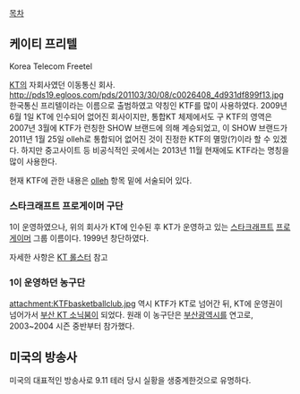 [[목차]]
== 케이티 프리텔 ==
Korea Telecom Freetel

[[KT]]의 자회사였던 이동통신 회사.
http://pds19.egloos.com/pds/201103/30/08/c0026408_4d931df899f13.jpg
한국통신 프리텔이라는 이름으로 출범하였고 약칭인 KTF를 많이 사용하였다. 2009년 6월 1일 KT에 인수되어 없어진 회사이지만, 통합KT 체제에서도 구 KTF의 영역은 2007년 3월에 KTF가 런칭한 SHOW 브랜드에 의해 계승되었고, 이 SHOW 브랜드가 2011년 1월 25일 olleh로 통합되어 없어진 것이 진정한 KTF의 멸망(?)이라 할 수 있겠다. 하지만 중고사이트 등 비공식적인 곳에서는 2013년 11월 현재에도 KTF라는 명칭을 많이 사용한다.

현재 KTF에 관한 내용은 [[olleh]] 항목 밑에 서술되어 있다.

=== 스타크래프트 프로게이머 구단 ===
1이 운영하였으나, 위의 회사가 KT에 인수된 후 KT가 운영하고 있는 [[스타크래프트]] [[프로게이머]] 그룹 이름이다.
1999년 창단하였다.

자세한 사항은 [[KT 롤스터]] 참고

=== 1이 운영하던 농구단 ===
attachment:KTFbasketballclub.jpg
역시 KTF가 KT로 넘어간 뒤, KT에 운영권이 넘어가서 [[부산 KT 소닉붐]]이 되었다. 원래 이 농구단은 [[부산광역시]]를 연고로, 2003~2004 시즌 중반부터 참가했다.

== 미국의 방송사 ==
미국의 대표적인 방송사로 9.11 테러 당시 실황을 생중계한것으로 유명하다.
